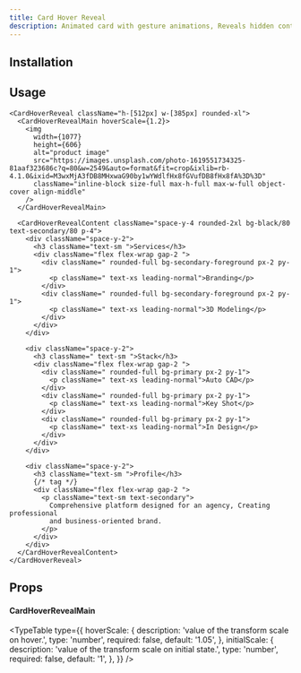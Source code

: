 ```yaml
---
title: Card Hover Reveal
description: Animated card with gesture animations, Reveals hidden content and scale main image on hover.
---
```


<ComponentPreview name="card-hover-reveal-demo" />

## Installation

<ComponentInstallation name="card-hover-reveal" />

## Usage

```tsx
<CardHoverReveal className="h-[512px] w-[385px] rounded-xl">
  <CardHoverRevealMain hoverScale={1.2}>
    <img
      width={1077}
      height={606}
      alt="product image"
      src="https://images.unsplash.com/photo-1619551734325-81aaf323686c?q=80&w=2549&auto=format&fit=crop&ixlib=rb-4.1.0&ixid=M3wxMjA3fDB8MHxwaG90by1wYWdlfHx8fGVufDB8fHx8fA%3D%3D"
      className="inline-block size-full max-h-full max-w-full object-cover align-middle"
    />
  </CardHoverRevealMain>

  <CardHoverRevealContent className="space-y-4 rounded-2xl bg-black/80 text-secondary/80 p-4">
    <div className="space-y-2">
      <h3 className="text-sm ">Services</h3>
      <div className="flex flex-wrap gap-2 ">
        <div className=" rounded-full bg-secondary-foreground px-2 py-1">
          <p className=" text-xs leading-normal">Branding</p>
        </div>
        <div className=" rounded-full bg-secondary-foreground px-2 py-1">
          <p className=" text-xs leading-normal">3D Modeling</p>
        </div>
      </div>
    </div>

    <div className="space-y-2">
      <h3 className=" text-sm ">Stack</h3>
      <div className="flex flex-wrap gap-2 ">
        <div className=" rounded-full bg-primary px-2 py-1">
          <p className=" text-xs leading-normal">Auto CAD</p>
        </div>
        <div className=" rounded-full bg-primary px-2 py-1">
          <p className=" text-xs leading-normal">Key Shot</p>
        </div>
        <div className=" rounded-full bg-primary px-2 py-1">
          <p className=" text-xs leading-normal">In Design</p>
        </div>
      </div>
    </div>

    <div className="space-y-2">
      <h3 className="text-sm ">Profile</h3>
      {/* tag */}
      <div className="flex flex-wrap gap-2 ">
        <p className="text-sm text-secondary">
          Comprehensive platform designed for an agency, Creating professional
          and business-oriented brand.
        </p>
      </div>
    </div>
  </CardHoverRevealContent>
</CardHoverReveal>
```

## Props

#### CardHoverRevealMain

<TypeTable
  type={{
    hoverScale: {
      description: 'value of the transform scale on hover.',
      type: 'number',
      required: false,
      default: '1.05',
    },
    initialScale: {
      description: 'value of the transform scale on initial state.',
      type: 'number',
      required: false,
      default: '1',
    },
  }}
/>
